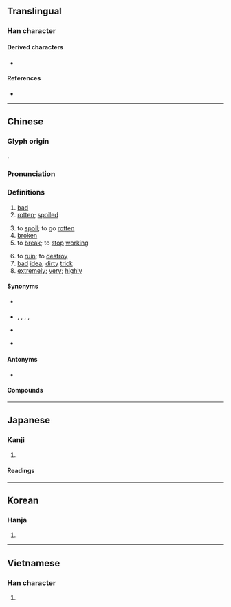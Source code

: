 {{also|壊|坏}}
{{character info}}
==Translingual==
{{Han simplified forms|壞|壊|坏}}

===Han character===
{{Han char|rn=32|rad=土|as=16|sn=19|four=44132|canj=GYWV|ids=⿰土褱}}

====Derived characters====
* {{l|mul|[[蘾]]}}

====References====
* {{Han ref|kx=0242.030|dkj=05590|dj=0481.270|hdz=10500.020|uh=58DE|ud=22750|bh=C361|bd=50017}}

----

==Chinese==
{{zh-forms|s=坏|alt=坯}}

===Glyph origin===
{{Han etym}}
{{Han compound|土|褱|c1=s|c2=p|t1=earth|ls=psc}}.

===Pronunciation===
{{zh-pron
|m=huài
|m-s=
|c=waai6
|c-t=
|g=
|h=pfs=fái;gd=fai4
|j=
|mb=huōi
|md=huâi
|mn=hoāi/twv:hāi
|mn-t=huai6
|w=3hhua
|x=
|mc=y
|oc=y
|ma=zh-huài.ogg
|cat=a,v,adv
}}

===Definitions===
{{zh-hanzi}}

# [[bad]]
# [[rotten]]; [[spoiled]]
#: {{zh-x|這 水果 壞 了。|This fruit is '''rotten'''.}}
#: {{zh-x|牛奶 壞 了。|The milk has '''gone bad'''.}}
# to [[spoil]]; to go [[rotten]]
# [[broken]] {{gl|non-functional}}
# to [[break]]; to [[stop]] [[working]]
#: {{zh-x|很 容易 壞|breaks very easily}}
#: {{zh-x|到 而家 都 仲 未 壞，真係 犀利。|It's amazing, it hasn't broken.|C}}
# to [[ruin]]; to [[destroy]]
# [[bad]] [[idea]]; [[dirty]] [[trick]]
# [[extremely]]; [[very]]; [[highly]]

====Synonyms====
* {{s|bad}} {{q|colloquial}} {{zh-l|賴}}
{{zh-dial}}
* {{s|to spoil}} {{zh-l|腐敗}}, {{zh-l|腐臭}}, {{zh-l|腐爛}}, {{zh-l|腐朽}}, {{q|Min Nan}} {{zh-l|臭爛}}
* {{s|to ruin}}
{{zh-syn-saurus|損壞}}
* {{s|extremely}}
{{zh-syn-saurus|極其}}

====Antonyms====
* {{sense|bad}} {{zh-l|好}}

====Compounds====
{{zh-der|壞包兒|壞腸子|壞處|壞蛋|壞東西|壞分子|壞話|壞人|壞事|壞水|壞死|壞小子|壞心眼兒|壞血病|壞賬|壞主意|禮崩樂壞|損壞|敗壞|腐壞|破壞|破壞力}}

{{zh-cat|Beginning}}

----

==Japanese==
{{ja-kanji forms|壊|壞}}

===Kanji===
{{ja-kanji|grade=|rs=土16|shin=壊}}

# {{rfdef|ja|sort=土16}}

====Readings====
{{ja-readings
|goon=え<ゑ
|kanon=かい<くわい
|kun=こわ-す, こわ-れる, やぶ-る
|nanori=つち
}}

----

==Korean==

===Hanja===
{{ko-hanja|hangeul=[[괴]], [[회]]|mr=koe, hoe}}

# {{rfdef|ko|sort=土16}}

----

==Vietnamese==

===Han character===
{{vi-hantu|[[hoại]], [[hoải]], [[hoai]]|rs=土16}}

# {{rfdef|vi|sort=土16}}